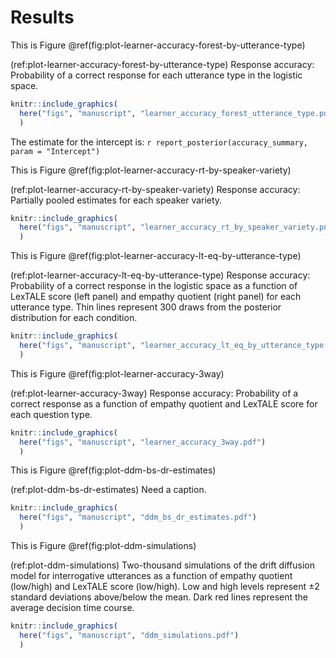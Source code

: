 # Results


This is Figure \@ref(fig:plot-learner-accuracy-forest-by-utterance-type)


(ref:plot-learner-accuracy-forest-by-utterance-type) Response accuracy: Probability of a correct response for each utterance type in the logistic space.

```r
knitr::include_graphics(
  here("figs", "manuscript", "learner_accuracy_forest_utterance_type.pdf")
  )
```


The estimate for the intercept is: `r report_posterior(accuracy_summary, param = "Intercept")`





This is Figure \@ref(fig:plot-learner-accuracy-rt-by-speaker-variety)

(ref:plot-learner-accuracy-rt-by-speaker-variety) Response accuracy: Partially pooled estimates for each speaker variety.

```r
knitr::include_graphics(
  here("figs", "manuscript", "learner_accuracy_rt_by_speaker_variety.png")
  )
```





This is Figure \@ref(fig:plot-learner-accuracy-lt-eq-by-utterance-type)

(ref:plot-learner-accuracy-lt-eq-by-utterance-type) Response accuracy: Probability of a correct response in the logistic space as a function of LexTALE score (left panel) and empathy quotient (right panel) for each utterance type. Thin lines represent 300 draws from the posterior distribution for each condition.

```r
knitr::include_graphics(
  here("figs", "manuscript", "learner_accuracy_lt_eq_by_utterance_type.pdf")
  )
```









This is Figure \@ref(fig:plot-learner-accuracy-3way)

(ref:plot-learner-accuracy-3way) Response accuracy: Probability of a correct response as a function of empathy quotient and LexTALE score for each question type.

```r
knitr::include_graphics(
  here("figs", "manuscript", "learner_accuracy_3way.pdf")
  )
```






This is Figure \@ref(fig:plot-ddm-bs-dr-estimates)

(ref:plot-ddm-bs-dr-estimates) Need a caption.

```r
knitr::include_graphics(
  here("figs", "manuscript", "ddm_bs_dr_estimates.pdf")
  )
```




This is Figure \@ref(fig:plot-ddm-simulations)

(ref:plot-ddm-simulations) Two-thousand simulations of the drift diffusion model for interrogative utterances as a function of empathy quotient (low/high) and LexTALE score (low/high). Low and high levels represent &pm;2 standard deviations above/below the mean. Dark red lines represent the average decision time course.

```r
knitr::include_graphics(
  here("figs", "manuscript", "ddm_simulations.pdf")
  )
```
